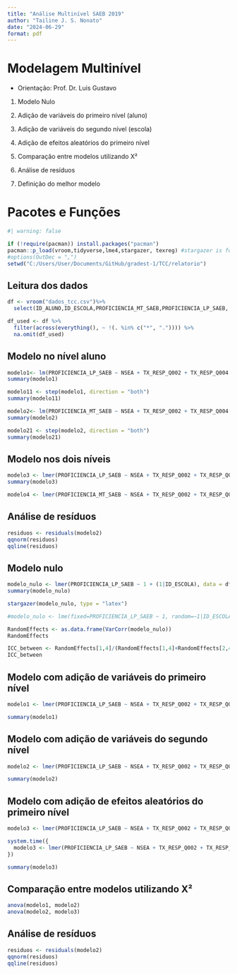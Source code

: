 ```yaml
---
title: "Análise Multinível SAEB 2019"
author: "Tailine J. S. Nonato"
date: "2024-06-29"
format: pdf
---
```


# Modelagem Multinível

- Orientação: Prof. Dr. Luis Gustavo

1. Modelo Nulo

2. Adição de variáveis do primeiro nível (aluno)

3. Adição de variáveis do segundo nível (escola)

4. Adição de efeitos aleatórios do primeiro nível

5. Comparação entre modelos utilizando X²

6. Análise de resíduos

7. Definição do melhor modelo

# Pacotes e Funções	

```r
#| warning: false

if (!require(pacman)) install.packages("pacman")
pacman::p_load(vroom,tidyverse,lme4,stargazer, texreg) #stargazer is for latex output
#options(OutDec = ",")
setwd("C:/Users/User/Documents/GitHub/gradest-1/TCC/relatorio")
```

## Leitura dos dados
```r
df <- vroom("dados_tcc.csv")%>%
  select(ID_ALUNO,ID_ESCOLA,PROFICIENCIA_MT_SAEB,PROFICIENCIA_LP_SAEB, NIVEL_SOCIO_ECONOMICO, NSEA, ID_AREA, ID_LOCALIZACAO, PC_FORMACAO_DOCENTE_FINAL, TX_RESP_Q002, TX_RESP_Q004, TX_RESP_Q011, TX_RESP_Q015, TX_RESP_Q016, TX_RESP_Q017A, TX_RESP_Q017B, TX_RESP_Q017C, TX_RESP_Q017D, TX_RESP_Q018A, TX_RESP_Q018B)

df_used <- df %>%
  filter(across(everything(), ~ !(. %in% c("*", ".")))) %>%
  na.omit(df_used)
```	


## Modelo no nível aluno
```r
modelo1<- lm(PROFICIENCIA_LP_SAEB ~ NSEA + TX_RESP_Q002 + TX_RESP_Q004 + TX_RESP_Q011 + TX_RESP_Q015 + TX_RESP_Q017A + TX_RESP_Q017B + TX_RESP_Q017C + TX_RESP_Q017D + TX_RESP_Q018A + TX_RESP_Q018B, data=df_used)
summary(modelo1)

modelo11 <- step(modelo1, direction = "both")
summary(modelo11)

modelo2<- lm(PROFICIENCIA_MT_SAEB ~ NSEA + TX_RESP_Q002 + TX_RESP_Q004 + TX_RESP_Q011 + TX_RESP_Q015 + TX_RESP_Q017A + TX_RESP_Q017B + TX_RESP_Q017C + TX_RESP_Q017D + TX_RESP_Q018A + TX_RESP_Q018B, data=df_used)
summary(modelo2)

modelo21 <- step(modelo2, direction = "both")
summary(modelo21)
```

## Modelo nos dois níveis

```r
modelo3 <- lmer(PROFICIENCIA_LP_SAEB ~ NSEA + TX_RESP_Q002 + TX_RESP_Q004 + TX_RESP_Q011 + TX_RESP_Q015 + TX_RESP_Q017A + TX_RESP_Q017B + TX_RESP_Q017C + TX_RESP_Q017D + TX_RESP_Q018A + TX_RESP_Q018B + NIVEL_SOCIO_ECONOMICO + ID_AREA +  ID_LOCALIZACAO + PC_FORMACAO_DOCENTE_FINAL + (1|ID_ESCOLA), data = df_used)
summary(modelo3)

modelo4 <- lmer(PROFICIENCIA_MT_SAEB ~ NSEA + TX_RESP_Q002 + TX_RESP_Q004 + TX_RESP_Q011 + TX_RESP_Q015 + TX_RESP_Q017A + TX_RESP_Q017B + TX_RESP_Q017C + TX_RESP_Q017D + TX_RESP_Q018A + TX_RESP_Q018B + (1|ID_ESCOLA), data = df_used)
```	


## Análise de resíduos
```r
residuos <- residuals(modelo2)
qqnorm(residuos)
qqline(residuos)
```



## Modelo nulo
```r
modelo_nulo <- lmer(PROFICIENCIA_LP_SAEB ~ 1 + (1|ID_ESCOLA), data = df_used)
summary(modelo_nulo)

stargazer(modelo_nulo, type = "latex")
```	

```r
#modelo_nulo <- lme(fixed=PROFICIENCIA_LP_SAEB ~ 1, random=~1|ID_ESCOLA, data = df_sampled)

RandomEffects <- as.data.frame(VarCorr(modelo_nulo))
RandomEffects

ICC_between <- RandomEffects[1,4]/(RandomEffects[1,4]+RandomEffects[2,4]) 
ICC_between
```


## Modelo com adição de variáveis do primeiro nível

```r
modelo1 <- lmer(PROFICIENCIA_LP_SAEB ~ NSEA + TX_RESP_Q002 + TX_RESP_Q004 + TX_RESP_Q011 + TX_RESP_Q015 + TX_RESP_Q017A + TX_RESP_Q017B + TX_RESP_Q017C + TX_RESP_Q017D + TX_RESP_Q018A + TX_RESP_Q018B + (1|ID_ESCOLA), data = df_used)

summary(modelo1)
```

## Modelo com adição de variáveis do segundo nível

```r
modelo2 <- lmer(PROFICIENCIA_LP_SAEB ~ NSEA + TX_RESP_Q002 + TX_RESP_Q004 + TX_RESP_Q011 + TX_RESP_Q015 + TX_RESP_Q017A + TX_RESP_Q017B + TX_RESP_Q017C + TX_RESP_Q017D + TX_RESP_Q018A + TX_RESP_Q018B + NIVEL_SOCIO_ECONOMICO + ID_AREA +  ID_LOCALIZACAO + PC_FORMACAO_DOCENTE_FINAL + (1|ID_ESCOLA), data = df_used)

summary(modelo2)
```

## Modelo com adição de efeitos aleatórios do primeiro nível

```r
modelo3 <- lmer(PROFICIENCIA_LP_SAEB ~ NSEA + TX_RESP_Q002 + TX_RESP_Q004 + TX_RESP_Q011 + TX_RESP_Q015 + TX_RESP_Q017A + TX_RESP_Q017B + TX_RESP_Q017C + TX_RESP_Q017D + TX_RESP_Q018A + TX_RESP_Q018B + (1 + NSEA|ID_ESCOLA), data = df_used)

system.time({
  modelo3 <- lmer(PROFICIENCIA_LP_SAEB ~ NSEA + TX_RESP_Q002 + TX_RESP_Q004 + TX_RESP_Q011 + TX_RESP_Q015 + TX_RESP_Q017A + TX_RESP_Q017B + TX_RESP_Q017C + TX_RESP_Q017D + TX_RESP_Q018A + TX_RESP_Q018B + (1 + NSEA|ID_ESCOLA), data = df_used)
})

summary(modelo3)
```

## Comparação entre modelos utilizando X²

```r
anova(modelo1, modelo2)
anova(modelo2, modelo3)
```

## Análise de resíduos

```r
residuos <- residuals(modelo2)
qqnorm(residuos)
qqline(residuos)
```